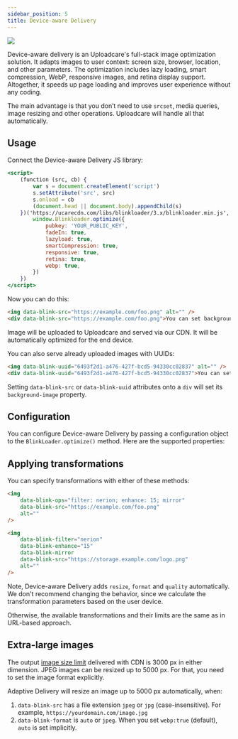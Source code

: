 ```yaml
---
sidebar_position: 5
title: Device-aware Delivery
---
```



![](https://ucarecdn.com/73453914-831a-441c-b7e2-708de27bab9c/-/preview/-/format/auto/deviceawaredelivery.jpg)

Device-aware delivery is an Uploadcare's full-stack image optimization solution. It adapts images to
user context: screen size, browser, location, and other parameters. The optimization includes lazy
loading, smart compression, WebP, responsive images, and retina display support. Altogether, it
speeds up page loading and improves user experience without any coding.

The main advantage is that you don’t need to use `srcset`, media queries, image resizing and other
operations. Uploadcare will handle all that automatically.

## Usage

Connect the Device-aware Delivery JS library:

```jsx
<script>
	(function (src, cb) {
		var s = document.createElement('script')
		s.setAttribute('src', src)
		s.onload = cb
		(document.head || document.body).appendChild(s)
	})('https://ucarecdn.com/libs/blinkloader/3.x/blinkloader.min.js', function () {
		window.Blinkloader.optimize({
			pubkey: 'YOUR_PUBLIC_KEY',
			fadeIn: true,
			lazyload: true,
			smartCompression: true,
			responsive: true,
			retina: true,
			webp: true,
		})
	})
</script>
```

Now you can do this:

```html
<img data-blink-src="https://example.com/foo.png" alt="" />
<div data-blink-src="https://example.com/foo.png">You can set background-image</div>
```

Image will be uploaded to Uploadcare and served via our CDN. It will be automatically optimized for
the end device.

You can also serve already uploaded images with UUIDs:

```html
<img data-blink-uuid="6493f2d1-a476-427f-bcd5-94330cc02837" alt="" />
<div data-blink-uuid="6493f2d1-a476-427f-bcd5-94330cc02837">You can set background-image</div>
```

Setting `data-blink-src` or `data-blink-uuid` attributes onto a `div` will set its
`background-image` property.

## Configuration

You can configure Device-aware Delivery by passing a configuration object to the
`BlinkLoader.optimize()` method. Here are the supported properties:

<Options />

## Applying transformations

You can specify transformations with either of these methods:

```html
<img
	data-blink-ops="filter: nerion; enhance: 15; mirror"
	data-blink-src="https://example.com/foo.png"
	alt=""
/>
```

```html
<img
	data-blink-filter="nerion"
	data-blink-enhance="15"
	data-blink-mirror
	data-blink-src="https://storage.example.com/logo.png"
	alt=""
/>
```

Note, Device-aware Delivery adds `resize`, `format` and `quality` automatically. We don't recommend
changing the behavior, since we calculate the transformation parameters based on the user device.

Otherwise, the available transformations and their limits are the same as in URL-based approach.

## Extra-large images

The output [image size limit](https://uploadcare.com/docs/transformations/image/#dimensions)
delivered with CDN is 3000 px in either dimension. JPEG images can be resized up to 5000 px. For
that, you need to set the image format explicitly.

Adaptive Delivery will resize an image up to 5000 px automatically, when:

1. `data-blink-src` has a file extension `jpeg` or `jpg` (case-insensitive). For example,
   `https://yourdomain.com/image.jpg`
2. `data-blink-format` is `auto` or `jpeg`. When you set `webp:true` (default), `auto` is set
   implicitly.
